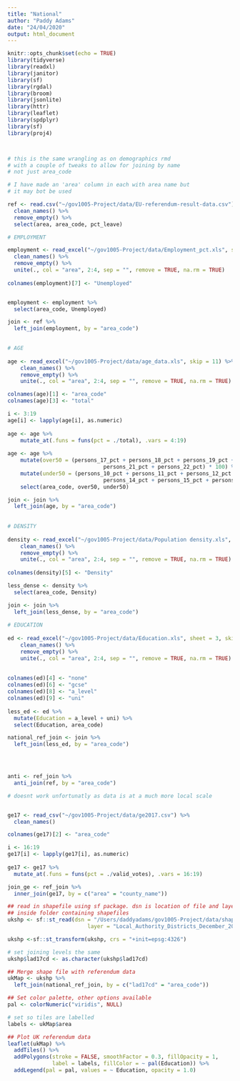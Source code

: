 ```yaml
---
title: "National"
author: "Paddy Adams"
date: "24/04/2020"
output: html_document
---
```


```r
knitr::opts_chunk$set(echo = TRUE)
library(tidyverse)
library(readxl)
library(janitor)
library(sf)
library(rgdal)
library(broom)
library(jsonlite)
library(httr)
library(leaflet)
library(spdplyr)
library(sf)
library(proj4)




```



```r

# this is the same wrangling as on demographics rmd
# with a couple of tweaks to allow for joining by name
# not just area_code

# I have made an 'area' column in each with area name but 
# it may bot be used

ref <- read.csv("~/gov1005-Project/data/EU-referendum-result-data.csv") %>% 
  clean_names() %>% 
  remove_empty() %>% 
  select(area, area_code, pct_leave)

# EMPLOYMENT

employment <- read_excel("~/gov1005-Project/data/Employment_pct.xls", skip = 11) %>% 
  clean_names() %>% 
  remove_empty() %>%
  unite(., col = "area", 2:4, sep = "", remove = TRUE, na.rm = TRUE) 
  
colnames(employment)[7] <- "Unemployed"


employment <- employment %>% 
  select(area_code, Unemployed)

join <- ref %>% 
  left_join(employment, by = "area_code") 

        
# AGE
        
age <- read_excel("~/gov1005-Project/data/age_data.xls", skip = 11) %>% 
    clean_names() %>% 
    remove_empty() %>% 
    unite(., col = "area", 2:4, sep = "", remove = TRUE, na.rm = TRUE)

colnames(age)[1] <- "area_code"
colnames(age)[3] <- "total"

i <- 3:19
age[i] <- lapply(age[i], as.numeric)
        
age <- age %>%
    mutate_at(.funs = funs(pct = ./total), .vars = 4:19)
        
age <- age %>% 
    mutate(over50 = (persons_17_pct + persons_18_pct + persons_19_pct + persons_20_pct + 
                              persons_21_pct + persons_22_pct) * 100) %>% 
    mutate(under50 = (persons_10_pct + persons_11_pct + persons_12_pct + persons_13_pct + 
                              persons_14_pct + persons_15_pct + persons_16_pct) * 100) %>% 
    select(area_code, over50, under50) 

join <- join %>% 
  left_join(age, by = "area_code")  
        
        
# DENSITY
        
density <- read_excel("~/gov1005-Project/data/Population density.xls", sheet = 2, skip = 11) %>% 
    clean_names() %>% 
    remove_empty() %>% 
    unite(., col = "area", 2:4, sep = "", remove = TRUE, na.rm = TRUE) 
        
colnames(density)[5] <- "Density"

less_dense <- density %>% 
  select(area_code, Density)

join <- join %>% 
  left_join(less_dense, by = "area_code")
        
# EDUCATION 
        
ed <- read_excel("~/gov1005-Project/data/Education.xls", sheet = 3, skip = 10) %>% 
    clean_names() %>% 
    remove_empty() %>% 
    unite(., col = "area", 2:4, sep = "", remove = TRUE, na.rm = TRUE)    
    
    
colnames(ed)[4] <- "none"
colnames(ed)[6] <- "gcse"
colnames(ed)[8] <- "a_level"
colnames(ed)[9] <- "uni"
        
less_ed <- ed %>% 
  mutate(Education = a_level + uni) %>% 
  select(Education, area_code)

national_ref_join <- join %>% 
  left_join(less_ed, by = "area_code")


        
```

```r

anti <- ref_join %>% 
  anti_join(ref, by = "area_code")

```


```r

# doesnt work unfortunatly as data is at a much more local scale


ge17 <- read_csv("~/gov1005-Project/data/ge2017.csv") %>% 
  clean_names() 

colnames(ge17)[2] <- "area_code"

i <- 16:19
ge17[i] <- lapply(ge17[i], as.numeric)
        
ge17 <- ge17 %>%
  mutate_at(.funs = funs(pct = ./valid_votes), .vars = 16:19)

join_ge <- ref_join %>% 
  inner_join(ge17, by = c("area" = "county_name"))


```


```r

## read in shapefile using sf package. dsn is location of file and layer is name of the .shp file
## inside folder containing shapefiles
ukshp <- sf::st_read(dsn = "/Users/daddyadams/gov1005-Project/data/shapefiles",
                         layer = "Local_Authority_Districts_December_2017_Full_Clipped_Boundaries_in_Great_Britain")

ukshp <-sf::st_transform(ukshp, crs = "+init=epsg:4326")

# set joining levels the same
ukshp$lad17cd <- as.character(ukshp$lad17cd)

## Merge shape file with referendum data
ukMap <- ukshp %>%
  left_join(national_ref_join, by = c("lad17cd" = "area_code"))

## Set color palette, other options available
pal <- colorNumeric("viridis", NULL)

# set so tiles are labelled 
labels <- ukMap$area

## Plot UK referendum data
leaflet(ukMap) %>%
  addTiles() %>%
  addPolygons(stroke = FALSE, smoothFactor = 0.3, fillOpacity = 1,
              label = labels, fillColor = ~ pal(Education)) %>%
  addLegend(pal = pal, values = ~ Education, opacity = 1.0)

```



